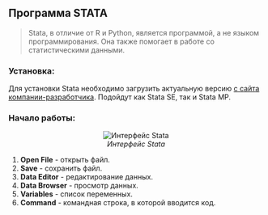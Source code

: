 ## Программа STATA
> Stata, в отличие от R и Python, является программой, а не языком программирования. Она также помогает в работе со статистическими данными. 


### Установка:

Для установки Stata необходимо загрузить актуальную версию [с сайта компании-разработчика](https://www.stata.com/). Подойдут как Stata SE, так и Stata MP.

### Начало работы:


<center> 
  
  ![*Интерфейс Stata*](images/Stata Interface.jpg)

</center> 
  
  1. **Open File** - открыть файл.
2. **Save** - сохранить файл.
3. **Data Editor** - редактирование данных.
4. **Data Browser** - просмотр данных.
5. **Variables** - список переменных.
6. **Command** - командная строка, в которой вводится код.

